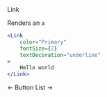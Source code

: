 <DocHeaderStack>
    <Heading as="h1">
        Link
    </Heading>
    <RepoSourceLink repo="components" href="/Link.tsx" />
    <EditDocsLink href="/components/link.mdx" />
</DocHeaderStack>

Renders an `a`

```jsx
<Link
    color="Primary"
    fontSize={2}
    textDecoration="underline"
>
    Hello world
</Link>
```

<DocFooterFlex>
    <DocFooterLink href="/docs/components/button">
        &larr; Button
    </DocFooterLink>
    <DocFooterLink href="/docs/components/list">
        List &rarr;
    </DocFooterLink>
</DocFooterFlex>